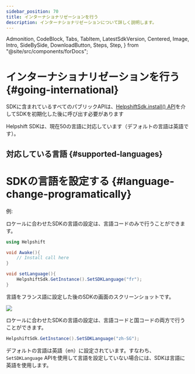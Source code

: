 ```yaml
---
sidebar_position: 70
title: インターナショナリゼーションを行う
description: インターナショナリゼーションについて詳しく説明します。
---
```


  Admonition,
  CodeBlock,
  Tabs,
  TabItem,
  LatestSdkVersion,
  Centered,
  Image,
  Intro,
  SideBySide,
  DownloadButton,
  Steps,
  Step,
} from "@site/src/components/forDocs";



# インターナショナリゼーションを行う {#going-international}

<Admonition type="info" title="注意">

SDKに含まれているすべてのパブリックAPIは、[HelpshiftSdk.install() API](/sdkx-unity/getting-started-ios#initializing)を介してSDKを初期化した後に呼び出す必要があります

</Admonition>

Helpshift SDKは、現在50の言語に対応しています（デフォルトの言語は英語です）。

## 対応している言語 {#supported-languages}

<SupportedLanguages />

# SDKの言語を設定する {#language-change-programatically}

<SetLanguageDescription />

例:

ロケールに合わせたSDKの言語の設定は、言語コードのみで行うことができます。

```csharp
using Helpshift

void Awake(){
	// Install call here
}

void setLanguage(){
	HelpshiftSdk.GetInstance().SetSDKLanguage("fr");
}
```

言語をフランス語に設定した後のSDKの画面のスクリーンショットです。

![](/static/books/sdkx_ios/ios-Internationalization.png)

ロケールに合わせたSDKの言語の設定は、言語コードと国コードの両方で行うことができます。

```csharp
HelpshiftSdk.GetInstance().SetSDKLanguage("zh-SG");
```

<Admonition type="info" title="注意">

デフォルトの言語は英語（en）に設定されています。すなわち、`SetSDKLanguage` APIを使用して言語を設定していない場合には、SDKは言語に英語を使用します。

</Admonition>
